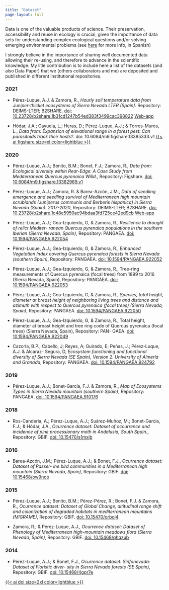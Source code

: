 ```yaml
---
title: "Dataset"
page-layout: full
---
```


Data is one of the valuable products of science. Their preservation, accessibility and reuse in ecology is crucial, given the importance of data sets for understanding complex ecological questions and/or solving emerging environmental problems (see [here](https://doi.org/10.7818/ECOS.1838) for more info, in Spanish) 

I strongly believe in the importance of sharing well documented data allowing their re-using, and therefore to advance in the scientific knowledge. My litle contribution is to include here a list of the datasets (and also Data Paper) that we (others collaborators and me) are deposited and published in different institutional repositories. 


### 2021
- Pérez-Luque, A.J. & Zamora, R., *Hourly soil temperature data from Juniper-thicket ecosystems of Sierra Nevada LTER (Spain)*. Repository: DEIMS-LTER; B2SHARE.
[doi: 10.23728/b2share.1b31cd1247b54ed383f3499cac398822](https://doi.org/10.23728/b2share.1b31cd1247b54ed383f3499cac398822) [Web-app](https://obsnev.es/apps/adaptamed/metadatos/microclim-enebral/microclimEnebral.html)


- Hódar, J.A.; Cayuela, L.; Heras, D.; Pérez-Luque, A.J.; & Torres-Muros, L., *Data from: Expansion of elevational range in a forest pest: Can parasitoids track their hosts?*. doi: 10.6084/m9.figshare.13385333.v1 [{{< ai figshare size=xl color=lightblue >}}](https://doi.org/10.6084/m9.figshare.13385333.v1)


### 2020 

- Pérez-Luque, A.J.; Benito, B.M.; Bonet, F.J.; Zamora, R., *Data from: Ecological diversity within Rear-Edge: A Case Study from Mediterranean Quercus pyrenaica Willd.,* Repository: Figshare.
[doi: 10.6084/m9.figshare.13382969.v1](https://doi.org/10.6084/m9.figshare.13382969.v1)

- Pérez-Luque, A.J.; Zamora, R. & Barea-Azcón, J.M., *Data of seedling emergence and seedling survival of Mediterranean high mountain scrublands (Juniperus communis and Berberis hispanica) in Sierra Nevada (Spain). 2017-2020*, Repository: DEIMS-LTER; B2SHARE.
[doi: 10.23728/b2share.1c48e5950ac94bdaa3fd725ce42ed9cb](https://doi.org/10.23728/b2share.1c48e5950ac94bdaa3fd725ce42ed9cb) [Web-app](https://obsnev.es/apps/adaptamed/metadatos/a5/adaptamed_sn_a5.html)

- Pérez-Luque, A.J.; Gea-Izquierdo, G, & Zamora, R., *Resilience to drought of relict Mediter- ranean Quercus pyrenaica populations in the southern Iberian (Sierra Nevada, Spain)*, Repository: PANGAEA.
[doi: 10.1594/PANGAEA.922054](https://doi.org/10.1594/PANGAEA.922054)

- Pérez-Luque, A.J.; Gea-Izquierdo, G, & Zamora, R., *Enhanced Vegetation Index covering Quercus pyrenaica forests in Sierra Nevada (southern Spain)*, Repository: PANGAEA.
[doi: 10.1594/PANGAEA.922052](https://doi.org/10.1594/PANGAEA.922052)

- Pérez-Luque, A.J.; Gea-Izquierdo, G, & Zamora, R., Tree-ring measurements of Quercus pyrenaica (focal trees) from 1899 to 2016 (Sierra Nevada, Spain), Repository: PANGAEA. [doi: 10.1594/PANGAEA.922053](https://doi.org/10.1594/PANGAEA.922053)

- Pérez-Luque, A.J.; Gea-Izquierdo, G, & Zamora, R., *Species, total height, diameter at breast height of neighboring living trees and distance and azimuth with respect to Quercus pyrenaica (focal trees) (Sierra Nevada, Spain)*, Repository: PANGAEA.
[doi: 10.1594/PANGAEA.922050](https://doi.org/10.1594/PANGAEA.922050)

- Pérez-Luque, A.J.; Gea-Izquierdo, G, & Zamora, R., Total height, diameter at breast height and tree ring code of Quercus pyrenaica (focal trees) (Sierra Nevada, Spain), Repository: PAN- GAEA.
[doi: 10.1594/PANGAEA.922049](https://doi.org/10.1594/PANGAEA.922049)

- Cazorla, B.P.; Cabello, J; Reyes, A; Guirado, E; Peñas, J.; Pérez-Luque, A.J. & Alcaraz- Segura, D, *Ecosystem functioning and functional diversity of Sierra Nevada (SE Spain), Version 2. University of Almería and Granada*, Repository: PANGAEA. [doi: 10.1594/PANGAEA.924792](https://doi.org/10.1594/PANGAEA.924792)

### 2019 

- Pérez-Luque, A.J.; Bonet-García, F.J. & Zamora, R., *Map of Ecosystems Types in Sierra Nevada mountain (southern Spain)*, Repository: PANGAEA. [doi: 10.1594/PANGAEA.910176](https://doi.org/10.1594/PANGAEA.910176)

### 2018 

- Ros-Canderia, A.; Pérez-Luque, A.J.; Suárez-Muñoz, M.; Bonet-García, F.J.; & Hódar, J.A., *Ocurrence dataset: Dataset of occurrence and incidence of pine processionary moth in Andalusia, South Spain.*, Repository: GBIF. [doi: 10.15470/s1mxjb](https://doi.org/10.15470/s1mxjb)

### 2016 

- Barea-Azcón, J.M.; Pérez-Luque, A.J.; & Bonet, F.J., *Ocurrence dataset: Dataset of Passer- ine bird communities in a Mediterranean high mountain (Sierra Nevada, Spain)*, Repository: GBIF. [doi: 10.15468/ow9noo](https://doi.org/10.15468/ow9noo)

### 2015

- Pérez-Luque, A.J.; Benito, B.M.; Pérez-Pérez, R.; Bonet, F.J. & Zamora, R., *Ocurrence dataset: Dataset of Global Change, altitudinal range shift and colonization of degraded habitats in mediterranean mountains (MIGRAME)*, Repository: GBIF. [doi: 10.15470/orboj4](https://doi.org/10.15470/orboj4)

- Zamora, R.; & Pérez-Luque, A.J., *Ocurrence dataset: Dataset of Phenology of Mediterranean high-mountain meadows flora (Sierra Nevada, Spain)*, Repository: GBIF. [doi: 10.15468/qhqzub](https://doi.org/10.15468/qhqzub)

### 2014
- Pérez-Luque, A.J.; & Bonet, F.J., *Ocurrence dataset: Sinfonevada: Dataset of Floristic diver- sity in Sierra Nevada forests (SE Spain)*, Repository: GBIF. [doi: 10.15468/4gpr7e](https://doi.org/10.15468/4gpr7e)

[{{< ai doi size=2xl color=lightblue >}}](https://doi.org/10.15468/4gpr7e)


